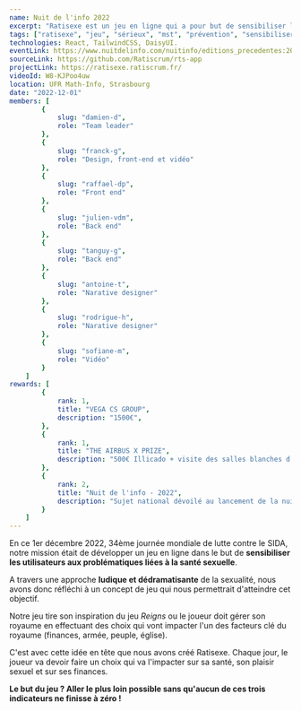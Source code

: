 ```yaml
---
name: Nuit de l'info 2022
excerpt: "Ratisexe est un jeu en ligne qui a pour but de sensibiliser les utilisateurs aux problématiques liées à la santé sexuelle."
tags: ["ratisexe", "jeu", "sérieux", "mst", "prévention", "sensibiliser", "sida"]
technologies: React, TailwindCSS, DaisyUI.
eventLink: https://www.nuitdelinfo.com/nuitinfo/editions_precedentes:2022
sourceLink: https://github.com/Ratiscrum/rts-app
projectLink: https://ratisexe.ratiscrum.fr/
videoId: W8-KJPoo4uw
location: UFR Math-Info, Strasbourg
date: "2022-12-01"
members: [
        {
            slug: "damien-d",
            role: "Team leader"
        },
        {
            slug: "franck-g",
            role: "Design, front-end et vidéo"
        },
        {
            slug: "raffael-dp",
            role: "Front end"
        },
        {
            slug: "julien-vdm",
            role: "Back end"
        },
        {
            slug: "tanguy-g",
            role: "Back end"
        },
        {
            slug: "antoine-t",
            role: "Narative designer"
        },
        {
            slug: "rodrigue-h",
            role: "Narative designer"
        },
        {
            slug: "sofiane-m",
            role: "Vidéo"
        }
    ]
rewards: [
        {
            rank: 1,
            title: "VEGA CS GROUP",
            description: "1500€",
        },
        {
            rank: 1,
            title: "THE AIRBUS X PRIZE",
            description: "500€ Illicado + visite des salles blanches d'intégration satellite à Toulouse",
        },
        {
            rank: 2,
            title: "Nuit de l'info - 2022",
            description: "Sujet national dévoilé au lancement de la nuit"
        }
    ]
---
```


En ce 1er décembre 2022, 34ème journée mondiale de lutte contre le SIDA, notre mission était de développer un jeu en ligne dans le but de **sensibiliser les utilisateurs aux problématiques liées à la santé sexuelle**.

A travers une approche **ludique et dédramatisante** de la sexualité, nous avons donc réfléchi à un concept de jeu qui nous permettrait d'atteindre cet objectif.

Notre jeu tire son inspiration du jeu _Reigns_ ou le joueur doit gérer son royaume en effectuant des choix qui vont impacter l'un des facteurs clé du royaume (finances, armée, peuple, église).

C'est avec cette idée en tête que nous avons créé Ratisexe. Chaque jour, le joueur va devoir faire un choix qui va l'impacter sur sa santé, son plaisir sexuel et sur ses finances. 

**Le but du jeu ? Aller le plus loin possible sans qu'aucun de ces trois indicateurs ne finisse à zéro !**
